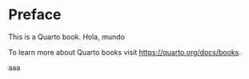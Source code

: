 # Preface {.unnumbered}

This is a Quarto book.
Hola, mundo 

To learn more about Quarto books visit <https://quarto.org/docs/books>.

aaa